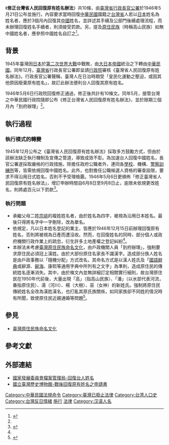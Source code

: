 《'''修正台灣省人民回復原有姓名辦法'''》共10條，由[[臺灣省行政長官公署|臺灣省行政長官公署]]於1946年5月21日公布並施行。內容要求當時回復[[中華民國|中華民國]]國籍之[[台灣省|台灣省]]人若以[[日本|日本]]姓名為姓名者，應於3個月內回復其[[中國|中國]]姓名，並詳述其手續及公部門後續處理流程，而未辦理回復姓名手續者，則須接受罰款。另，提及[[原住民族|原住民族]]（時稱高山民族）如無中國姓名者，應參照中國姓名自訂之<ref name="ct">{{Cite web |url=http://art.archives.gov.tw/Theme.aspx?MenuID=236 |title=國家發展委員會檔案管理局-國籍恢復與臺人返臺 |access-date=2016-10-07 |archive-url=https://web.archive.org/web/20161009182517/http://art.archives.gov.tw/Theme.aspx?MenuID=236 |archive-date=2016-10-09 |dead-url=yes }}</ref>。

== 背景 ==
1945年臺灣因[[日本|日本]]於[[第二次世界大戰|第二次世界大戰]]中戰敗，由[[大日本帝國|大日本帝國]]統治之下轉由[[中華民國|中華民國]]。同年12月，[[臺灣省|臺灣省]]行政長官公署即呈請[[行政院|行政院]]審核《臺灣省人民回復原有姓名辦法》。行政長官公署聲稱，臺灣人在日治時期受「皇民化運動之壓迫，或因其他原因廢棄原有姓名」，故訂此辦法便利台人回復其原有姓名。

1946年5月6日行政院回復修正通過，修正後共計有10條文。同年5月，接管台灣之中華民國行政院隨即公布《修正台灣省人民回復原有姓名辦法》，並於限期三個月內「到府辦理」<ref name="ct"></ref>。

== 執行過程 ==
=== 執行模式的轉變 ===
1945年12月公布之《臺灣省人民回復原有姓名辦法》採取多方鼓勵方式，但由於該辦法缺乏執行機制及宣傳之管道，導致成效不彰。為加速台人回復中國姓名，長官公署遂採取嚴格的行政措施，除擔任政府公職者外，連同各[[學校|學校]]、機構、[[警察訓練所|警察訓練所]]等，皆需依規回復中國姓名。此外，也對擔任公職候選人資格的審查設限，要求不得沿用日式姓名，否則不予受理檢覈。1946年5月6日更頒佈「修正臺灣省人民回復原有姓名辦法」，增訂申辦時間自6月8日至9月8日止，逾限未依規更改姓名，則將處百元以下罰款<ref name="txt">{{Cite web |url=http://www.th.gov.tw/epaper/site/page/113/1588 |title=國史館台灣文獻館電子報 |accessdate=2016-10-07 |archive-date=2017-01-05 |archive-url=https://web.archive.org/web/20170105213201/http://www.th.gov.tw/epaper/site/page/113/1588 |dead-url=no }}</ref>。

=== 執行問題 ===
*承繼父母二姓[[宗祧|宗祧]]的複姓姓名者，由於姓名為四字，被視為沿用日本姓名。最後只得將名字中一字刪除，改為單名。
*依規定，凡以日本姓名登記的業主，皆應於1946年12月15日前辦理回復原有姓名，否則將被視為日產而遭沒收。然而，在回復姓名的同時，部分個人或政府機關行政作業上的疏忽，衍生許多土地產權之登記糾紛<ref name="txt"></ref>。
*本辦法未考慮[[臺灣原住民族命名文化|臺灣原住民族命名文化]]，由戶政機關人員「到府辦理」，強制要求原住民必須冠上漢姓。由於大部份原住名家長不識漢字。造成部分族人姓名是由戶政事務以「隨機分配」方式改名，其命名方式是以漢人姓氏及「[[國語辭典|國語辭典]]或辭源、[[辭海|辭海]]、康熙等通用字典中所列有之文字」為準則，造成原住民的傳統姓名逐漸消失。其中，由於條文內並無詳細訂定相關實行細則，故台灣原住民在1950年代前後，大量出現「高」（指高山民族）、「潘」（以水部代表河流，番指原住民）、湯（河川）、楊（大樹）、巫（女神）的新姓氏。強制將原住民傳統姓名全改為漢姓漢名，也打亂其原氏族關係，如同家族卻不同姓的情況時有所聞，致使原住民近親通婚等問題<ref>{{Cite web |url=http://castnet.nctu.edu.tw/castnet/article/3123?issueID=126 |title=喀報-《請問貴姓》原民的傷痛 |accessdate=2016-10-07 |archive-date=2020-08-10 |archive-url=https://web.archive.org/web/20200810081011/https://castnet.nctu.edu.tw/castnet/article/3123?issueID=126 |dead-url=no }}</ref>。

== 參見 ==
* [[臺灣原住民族命名文化|臺灣原住民族命名文化]]

== 參考文獻 ==
{{reflist}}

==外部連結==
* [https://web.archive.org/web/20170105212557/http://art.archives.gov.tw/FilePublish.aspx?FileID=846 國家發展委員會檔案管理局-回復台人姓名]
* [https://web.archive.org/web/20160621073617/http://the.nmth.gov.tw/cht/Detail.aspx?id=235 國立臺灣歷史博物館-戰後回復原有姓名之申請書]

[[Category:中華民國法規命令|Category:中華民國法規命令]]
[[Category:臺灣已廢止法律|Category:臺灣已廢止法律]]
[[Category:台湾人口史|Category:台湾人口史]]
[[Category:台灣反日情緒|Category:台灣反日情緒]]
[[Category:1946年臺灣法律|施行]]
[[Category:1946年台灣建立|法律]]
[[Category:汉语人名|Category:汉语人名]]